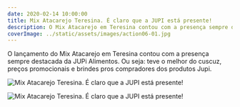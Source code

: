 ```yaml
---
date: 2020-02-14 10:00:00
title: Mix Atacarejo Teresina. É claro que a JUPI está presente!
description: O Mix Atacarejo em Teresina contou com a presença sempre destacada da JUPi.
coverImage: ../static/assets/images/action06-01.jpg
---
```


O lançamento do Mix Atacarejo em Teresina contou com a presença sempre destacada da JUPi Alimentos. Ou seja: teve o melhor do cuscuz, preços promocionais e brindes pros compradores dos produtos Jupi.

![Mix Atacarejo Teresina. É claro que a JUPI está presente!](../static/assets/images/action06-02.jpg)

![Mix Atacarejo Teresina. É claro que a JUPI está presente!](../static/assets/images/action06-03.jpg)
